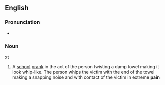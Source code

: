 ==English==

===Pronunciation===
* {{audio|En-au-towel snap.ogg|Audio (AU)|lang=en}}

===Noun===
{{en-noun}}
xt
# {{lb|en|slang}} A [[school]] [[prank]] in the act of the person twisting a damp towel making it look whip-like. The person whips the victim with the end of the towel making a snapping noise and with contact of the victim in extreme '''pain'''